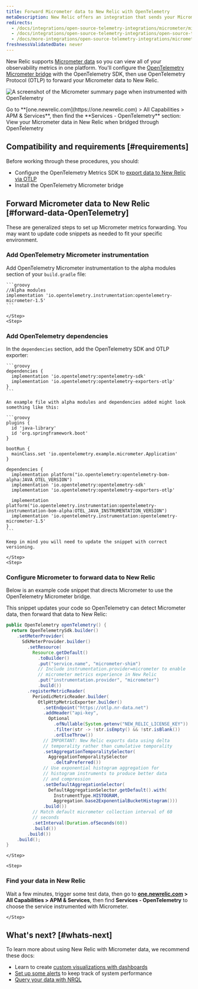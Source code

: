 ```yaml
---
title: Forward Micrometer data to New Relic with OpenTelemetry
metaDescription: New Relic offers an integration that sends your Micrometer telemetry data to your New Relic account.
redirects:
  - /docs/integrations/open-source-telemetry-integrations/micrometer/micrometer-metrics-registry
  - /docs/integrations/open-source-telemetry-integrations/open-source-telemetry-integration-list/new-relics-micrometer-integration
  - /docs/more-integrations/open-source-telemetry-integrations/micrometer/micrometer-metrics-registry
freshnessValidatedDate: never
---
```



New Relic supports [Micrometer data](https://micrometer.io/) so you can view all of your observability metrics in one platform. You'll configure the [OpenTelemetry Micrometer bridge](https://github.com/open-telemetry/opentelemetry-java-instrumentation/tree/main/instrumentation/micrometer/micrometer-1.5/library) with the OpenTelemetry SDK, then use OpenTelemetry Protocol (OTLP) to forward your Micrometer data to New Relic.

<img
    title="Micrometer bridged with OpenTelemetry in New Relic"
    alt="A screenshot of the Micrometer summary page when instrumented with OpenTelemetry"
    src={opentelemetryMicrometerWithOtel}
/>

<figcaption>
Go to **[one.newrelic.com](https://one.newrelic.com) > All Capabilities > APM & Services**, then find the **Services - OpenTelemetry** section: View your Micrometer data in New Relic when bridged through OpenTelemetry
</figcaption>

## Compatibility and requirements [#requirements]

Before working through these procedures, you should:

* Configure the OpenTelemetry Metrics SDK to [export data to New Relic via OTLP](/docs/more-integrations/open-source-telemetry-integrations/opentelemetry/opentelemetry-introduction/#how-it-works)
* Install the OpenTelemetry Micrometer bridge

## Forward Micrometer data to New Relic [#forward-data-OpenTelemetry]

These are generalized steps to set up Micrometer metrics forwarding. You may want to update code snippets as needed to fit your specific environment. 

<Steps>
    <Step>

### Add OpenTelemetry Micrometer instrumentation

Add OpenTelemetry Micrometer instrumentation to the alpha modules section of your `build.gradle` file:

    ```groovy
    //Alpha modules
    implementation 'io.opentelemetry.instrumentation:opentelemetry-micrometer-1.5'
    ```

    </Step>
    <Step>

### Add OpenTelemetry dependencies
        
In the `dependencies` section, add the OpenTelemetry SDK and OTLP exporter:

    ```groovy
    dependencies {
      implementation 'io.opentelemetry:opentelemetry-sdk'
      implementation 'io.opentelemetry:opentelemetry-exporters-otlp'
    }
    ```
    
    An example file with alpha modules and dependencies added might look something like this:
    
    ```groovy
    plugins {
      id 'java-library'
      id 'org.springframework.boot'
    }
    
    bootRun {
      mainClass.set 'io.opentelemetry.example.micrometer.Application'
    }
    
    dependencies {
      implementation platform("io.opentelemetry:opentelemetry-bom-alpha:JAVA_OTEL_VERSION")
      implementation 'io.opentelemetry:opentelemetry-sdk'
      implementation 'io.opentelemetry:opentelemetry-exporters-otlp'
  
      implementation platform("io.opentelemetry.instrumentation:opentelemetry-instrumentation-bom-alpha:OTEL_JAVA_INSTRUMENTATION_VERSION")
      implementation 'io.opentelemetry.instrumentation:opentelemetry-micrometer-1.5'
    }
    ```
    
    Keep in mind you will need to update the snippet with correct versioning. 

    </Step>
    <Step>

### Configure Micrometer to forward data to New Relic

Below is an example code snippet that directs Micrometer to use the OpenTelemetry Micrometer bridge. 

This snippet updates your code so OpenTelemetry can detect Micrometer data, then forward that data to New Relic:

```java
public OpenTelemetry openTelemetry() {
  return OpenTelemetrySdk.builder()
    .setMeterProvider(
      SdkMeterProvider.builder()
        .setResource(
          Resource.getDefault()
            .toBuilder()
            .put("service.name", "micrometer-shim")
            // Include instrumentation.provider=micrometer to enable
            // micrometer metrics experience in New Relic
            .put("instrumentation.provider", "micrometer")
            .build())
        .registerMetricReader(
          PeriodicMetricReader.builder(
            OtlpHttpMetricExporter.builder()
              .setEndpoint("https://otlp.nr-data.net")
              .addHeader("api-key",
                Optional
                  .ofNullable(System.getenv("NEW_RELIC_LICENSE_KEY"))
                  .filter(str -> !str.isEmpty() && !str.isBlank())
                  .orElseThrow())
              // IMPORTANT: New Relic exports data using delta
              // temporality rather than cumulative temporality
              .setAggregationTemporalitySelector(
                AggregationTemporalitySelector
                  .deltaPreferred())
              // Use exponential histogram aggregation for
              // histogram instruments to produce better data
              // and compression
              .setDefaultAggregationSelector(
                DefaultAggregationSelector.getDefault().with(
                  InstrumentType.HISTOGRAM,
                  Aggregation.base2ExponentialBucketHistogram()))
              .build())
          // Match default micrometer collection interval of 60
          // seconds
          .setInterval(Duration.ofSeconds(60))
          .build())
        .build())
    .build();
}
```
    
        
    </Step>

    <Step>

### Find your data in New Relic 

Wait a few minutes, trigger some test data, then go to **[one.newrelic.com](https://one.newrelic.com) > All Capabilities > APM & Services**, then find **Services - OpenTelemetry** to choose the service instrumented with Micrometer.

    </Step>
    
</Steps>

## What's next? [#whats-next]

To learn more about using New Relic with Micrometer data, we recommend these docs:

* Learn to create [custom visualizations with dashboards](/docs/query-your-data/explore-query-data/dashboards/introduction-dashboards)
* [Set up some alerts](/docs/tutorial-create-alerts/create-an-alert) to keep track of system performance
* [Query your data with NRQL](/docs/nrql/get-started/introduction-nrql-how-nrql-works)
